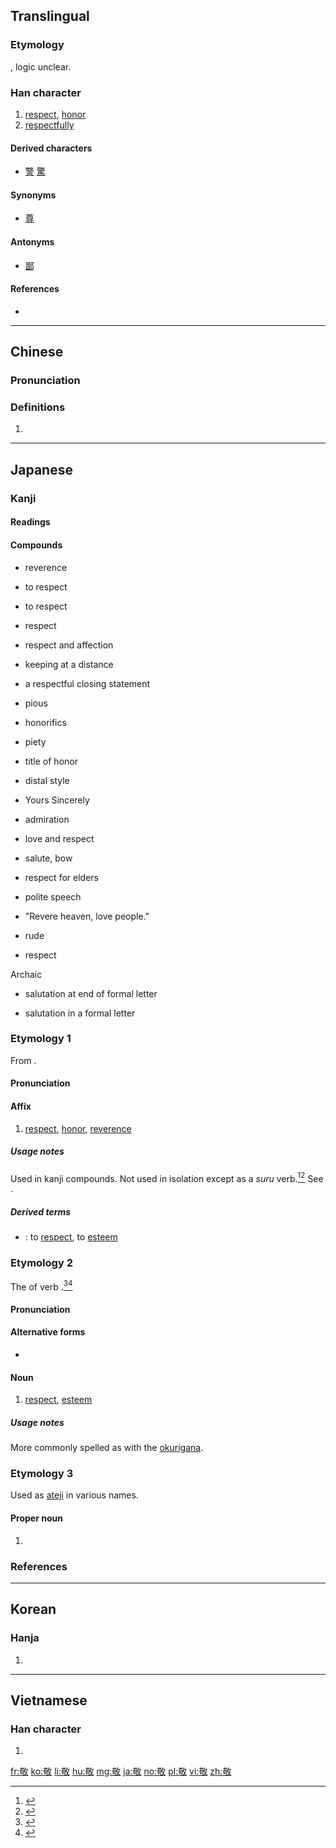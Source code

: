 ==Translingual==

===Etymology===
{{Han compound|茍|攵|ls=ic}}, logic unclear.

===Han character===
{{Han char|rn=66|rad=攴|as=09|sn=12|four=48640|canj=TROK|ids=⿰苟攵}}

# [[respect]], [[honor]]
# [[respectfully]]

====Derived characters====
* [[警]] [[驚]]

====Synonyms====
* [[尊]]

====Antonyms====
* [[鄙]]

====References====
* {{Han ref|kx=0473.350|dkj=13285|dj=0826.170|hdz=21466.020|uh=656C|ud=25964|bh=B771|bd=46961}}

----

==Chinese==
{{zh-forms}}

===Pronunciation===
{{zh-pron
|m=jìng
|c=ging3
|mc=y
|oc=y
|ma=
|cat=n,adv
}}

===Definitions===
# {{rfdef|lang=zh}}

----

==Japanese==

===Kanji===
{{ja-kanji|grade=6|rs=攴09}}

====Readings====
{{ja-readings
|kanon=[[けい]] (kei)
|goon=[[きょう]] (kyō)
|kun=[[うやまう|うやま.う]] ({{ja-l|敬う}}, uyama.u)
|nanori=[[け]] (ke), [[たか]] (taka), [[たかし]] (takashi), [[たけ]] (take), [[とし]] (toshi), [[のり]] (nori), [[ひろ]] (noro), [[ゆき]] (yuki), [[よし]] (yoshi)
}}

====Compounds====
{{der-top|Compounds of 敬}}
* {{m|ja|敬い|tr=uyamai}} reverence
* {{m|ja|敬う|tr=uyamau}} to respect
* {{m|ja|敬す|tr=keisu}} to respect
* {{m|ja|敬意|tr=keii}} respect
* {{m|ja|敬愛|tr=keiai}} respect and affection
* {{m|ja|敬遠|tr=keien}} keeping at a distance
* {{m|ja|敬具|tr=keigu}} a respectful closing statement
* {{m|ja|敬虔|tr=keiken}} pious
* {{m|ja|敬語|tr=keigo}} honorifics
* {{m|ja|敬神|tr=keishin}} piety
* {{m|ja|敬称|tr=keishō}} title of honor
* {{m|ja|敬体|tr=keitai}} distal style
{{der-mid}}
* {{m|ja|敬白|tr=keihaku}} Yours Sincerely
* {{m|ja|敬服|tr=keifuku}} admiration
* {{m|ja|敬慕|tr=keibo}} love and respect
* {{m|ja|敬礼|tr=keirei}} salute, bow
* {{m|ja|敬老|tr=keirō}} respect for elders
* {{m|ja|敬譲語|tr=keijōgo}} polite speech
* {{m|ja|敬天愛人|tr=keiten aijin}} "Revere heaven, love people."
* {{m|ja|失敬|tr=shikkei}} rude
* {{m|ja|尊敬|tr=sonkei}} respect
Archaic
* {{m|ja|敬啓|tr=keikei}} salutation at end of formal letter
* {{m|ja|敬呈|tr=keitei}} salutation in a formal letter
{{der-bottom}}

===Etymology 1===
{{ja-kanjitab|yomi=o|けい}}
From {{etyl|ltc|ja|sort=けい}} {{m|zh|敬|tr=kjæng<sup>H</sup>||respectful}}.

====Pronunciation====
{{ja-pron|yomi=kanon|けい}}

====Affix====
{{ja-pos|affix|けい}}

# [[respect]], [[honor]], [[reverence]]

=====Usage notes=====
Used in kanji compounds.  Not used in isolation except as a ''suru'' verb.<ref name="KDJ">{{R:Kokugo Dai Jiten}}</ref><ref name="DJR">{{R:Daijirin}}</ref>  See {{ja-l|敬する}}.

=====Derived terms=====
{{der-top}}
* {{ja-r|敬する|けいする}}: to [[respect]], to [[esteem]]
{{der-bottom}}

===Etymology 2===
{{ja-kanjitab|yomi=k|うやまい}}
The {{m|ja|連用形|tr=ren'yōkei||continuative or stem form}} of verb {{m|ja|敬う|tr=uyamau||to resepect, to esteem}}.<ref name="KDJ">{{R:Kokugo Dai Jiten}}</ref><ref name="DJR">{{R:Daijirin}}</ref>

====Pronunciation====
{{ja-pron|yomi=k|うやまい}}

====Alternative forms====
* {{ja-l|敬い}}

====Noun====
{{ja-noun|うやまい}}

# [[respect]], [[esteem]]

=====Usage notes=====
More commonly spelled as {{ja-l|敬い}} with the [[okurigana]].

===Etymology 3===
Used as [[ateji]] in various names.

====Proper noun====
{{ja-pos|たかし|proper}}

# {{given name|lang=ja|sort=たかし|male}}

===References===
<references/>

----

==Korean==

===Hanja===
{{ko-hanja|hangeul=경|eumhun=|rv=gyeong|mr=kyŏng|y=kyeng}}

# {{defn|lang=ko|sort=攴09}}

----

==Vietnamese==

===Han character===
{{vi-hantu|[[kính]]|rs=攴09}}

# {{defn|lang=vi|sort=攴09}}

[[fr:敬]]
[[ko:敬]]
[[li:敬]]
[[hu:敬]]
[[mg:敬]]
[[ja:敬]]
[[no:敬]]
[[pl:敬]]
[[vi:敬]]
[[zh:敬]]